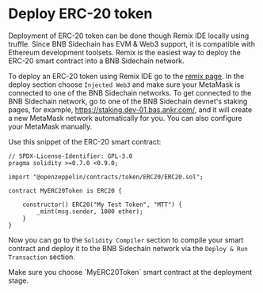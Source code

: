 
# Deploy ERC-20 token

Deployment of ERC-20 token can be done though Remix IDE locally using truffle. 
Since BNB Sidechain has EVM & Web3 support, it is compatible with Ethereum development toolsets. 
Remix is the easiest way to deploy the ERC-20 smart contract into a BNB Sidechain network.

To deploy an ERC-20 token using Remix IDE go to the [remix page](https://remix.ethereum.org/). 
In the deploy section choose `Injected Web3` and make sure your MetaMask is connected to one of the BNB Sidechain networks. 
To get connected to the BNB Sidechain network, go to one of the BNB Sidechain devnet's staking pages, for example, https://staking.dev-01.bas.ankr.com/, and it will create a new MetaMask network automatically for you. 
You can also configure your MetaMask manually.

Use this snippet of the ERC-20 smart contract:
```
// SPDX-License-Identifier: GPL-3.0
pragma solidity >=0.7.0 <0.9.0;

import "@openzeppelin/contracts/token/ERC20/ERC20.sol";

contract MyERC20Token is ERC20 {

    constructor() ERC20("My Test Token", "MTT") {
        _mint(msg.sender, 1000 ether);
    }
}
```

Now you can go to the `Solidity Compiler` section to compile your smart contract and deploy it to the BNB Sidechain network via the `Deploy & Run Transaction` section.

<Callout type="warning">
Make sure you choose `MyERC20Token` smart contract at the deployment stage.
</Callout>
